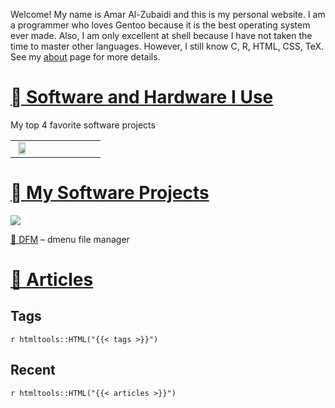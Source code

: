 Welcome! My name is Amar Al-Zubaidi and this is my personal website. I am a programmer who loves Gentoo because it is the best operating system ever made. Also, I am only excellent at shell because I have not taken the time to master other languages. However, I still know C, R, HTML, CSS, TeX. See my [about](/about/) page for more details.

# [ Software and Hardware I Use](/programs/)

<p class="caption">My top 4 favorite software projects</p>
<table>
<tbody>
<tr>
<td style="text-align:center; width:25%"><img class="img-zoomable" src="https://www.gentoo.org/assets/img/logo/gentoo-logo.png" alt="" width="80%" />
</td>
<td style="text-align:center; width:25%"><img class="img-zoomable" src="https://wikiless.org/media/wikipedia/commons/thumb/1/1f/Z_Shell_Logo_Color_Horizontal.svg/529px-Z_Shell_Logo_Color_Horizontal.svg.png" alt="" />
</td>
<td style="text-align:center; width:25%"><img class="img-zoomable" src="https://wikiless.org/media/wikipedia/commons/thumb/9/9a/ImageMagick_logo.svg/579px-ImageMagick_logo.svg.png" alt="" />
</td>
<td style="text-align:center; width:25%"><img class="img-zoomable" src="https://raw.githubusercontent.com/rstudio/rmarkdown/main/man/figures/logo.png" alt="" />
</td>
</tr>
</tbody>
</table>

# [ My Software Projects](/projects/)

![](/images/dfm.gif)
<p class="caption"><a href="https://github.com/amarakon/dfm">📁 DFM<a/> – dmenu file manager</p>

# [📜 Articles](/articles/)

<style>
#tag_tutorial:before { content: "📖" ; }
#tag_politics:before { content: "👑" ; }
#tag_computers:before { content: "🖥️ " ; }
#tag_death:before { content: "☠️" ; }
#tag_family:before { content: "👪" ; }
#tag_phones:before { content: "📱" ; }
#tag_money:before { content: "💵" ; }
#tag_cli:before { content: "" ; }
#tag_foss:before { content: "" ; }
#tag_fsf:before { content: "" ; }
#tag_markup:before { content: "" ; }
#tag_programming:before { content: "" ; }
#tag_websites:before { content: "" ; }

#tagcloud {
	clear: both ;
	padding: 0;
	border-radius: 10px ;
	text-align: center ;
	margin: 0 auto ;
	border: solid 1px ;
	list-style: none ;
}

#tagcloud li {
	display: inline-block ;
}

#tagcloud a {
	display: block ;
	width: auto ;
	border-radius: 10px ;
	padding: .25em ;
	margin: 2px ;
}
</style>

## Tags

`r htmltools::HTML("{{< tags >}}")`

## Recent

`r htmltools::HTML("{{< articles >}}")`
